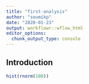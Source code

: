```yaml
---
title: "first-analysis"
author: "soumikp"
date: "2020-01-23"
output: workflowr::wflow_html
editor_options:
  chunk_output_type: console
---
```


## Introduction

```r
hist(rnorm(100))
```

